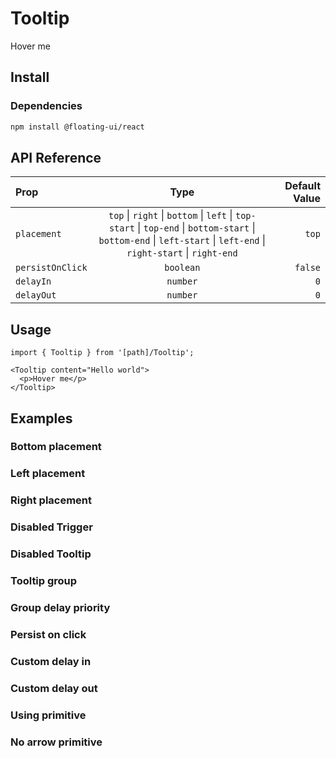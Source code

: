 
# Tooltip

<Box>
  <Tooltip content="Hello world">
    <p>Hover me</p>
  </Tooltip>
</Box>

## Install

<FileSource path="@/foundations/components/Tooltip" />

### Dependencies

```bash copy
npm install @floating-ui/react
```

## API Reference

| Prop             |                                                                                Type                                                                                | Default Value |
| :--------------- | :----------------------------------------------------------------------------------------------------------------------------------------------------------------: | ------------: |
| `placement`      | `top` \| `right` \| `bottom` \| `left` \| `top-start` \| `top-end` \| `bottom-start` \| `bottom-end` \| `left-start` \| `left-end` \| `right-start` \| `right-end` |         `top` |
| `persistOnClick` |                                                                             `boolean`                                                                              |       `false` |
| `delayIn`        |                                                                              `number`                                                                              |           `0` |
| `delayOut`       |                                                                              `number`                                                                              |           `0` |

## Usage

```tsx copy
import { Tooltip } from '[path]/Tooltip';
```

```tsx copy
<Tooltip content="Hello world">
  <p>Hover me</p>
</Tooltip>
```

## Examples

### Bottom placement

<ComponentPreview path="@/foundations/components/Tooltip/examples/TooltipBottom" />

### Left placement

<ComponentPreview path="@/foundations/components/Tooltip/examples/TooltipLeft" />

### Right placement

<ComponentPreview path="@/foundations/components/Tooltip/examples/TooltipRight" />

### Disabled Trigger

<ComponentPreview path="@/foundations/components/Tooltip/examples/DisabledTrigger" />

### Disabled Tooltip

<ComponentPreview path="@/foundations/components/Tooltip/examples/DisabledTooltip" />

### Tooltip group

<ComponentPreview path="@/foundations/components/Tooltip/examples/GroupTooltip" />

### Group delay priority

<ComponentPreview path="@/foundations/components/Tooltip/examples/GroupDelayPriority" />

### Persist on click

<ComponentPreview path="@/foundations/components/Tooltip/examples/PersistOnClick" />

### Custom delay in

<ComponentPreview path="@/foundations/components/Tooltip/examples/CustomDelayIn" />

### Custom delay out

<ComponentPreview path="@/foundations/components/Tooltip/examples/CustomDelayOut" />

### Using primitive

<ComponentPreview path="@/foundations/components/Tooltip/examples/Primitive" />

### No arrow primitive

<ComponentPreview path="@/foundations/components/Tooltip/examples/NoArrowPrimitive" />
